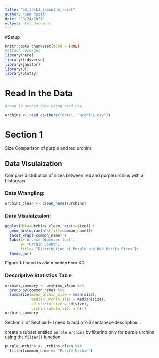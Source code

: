 ```yaml
---
title: "a3_task3_samantha_rozal"
author: "Sam Rozal"
date: "10/24/2021"
output: html_document
---
```

#Setup
```r
knitr::opts_chunk$set(echo = TRUE)
#attach packages
library(here)
library(tidyverse)
library(janitor)
library(DT)
library(plotly)
```

# Read In the Data 
```r
#read in urchin data using read_csv

urchins <- read_csv(here("data", "urchins.csv"))

```

# Section 1
Size Comparison of purple and red urchins

## Data Visulaization
Compare distribution of sizes between red and purple urchins with a histogram 

### Data Wrangling: 
```r
urchins_clean <- clean_names(urchins)
```

### Data Visulaiztaion:
```r
ggplot(data=urchins_clean, aes(x=size)) +
  geom_histogram(aes(fill=common_name))+
  facet_wrap(~common_name) +
  labs(x="Urchin Diameter (cm)", 
       y= "Urchin Count", 
       title= "Distribution of Purple and Red Urchin Sizes")+
  theme_bw()

```
Figure 1. I need to add a cation here XD

### Descriptive Statistics Table

```r
urchins_summary <- urchins_clean %>% 
  group_by(common_name) %>%
  summarize(mean_urchin_size = mean(size),
            median_urchin_size = median(size),
            sd_urchin_size = sd(size),
            urchin_sample_size = n())
urchins_summary

```

Section iii of Section 1-- I need to add a 2-3 sentanece description...








create a subset entitled `purple_urchins` by filtering only for purple urchins using the `filter()` function
```r
purple_urchins <- urchins_clean %>%
  filter(common_name == "Purple Urchin")

```

